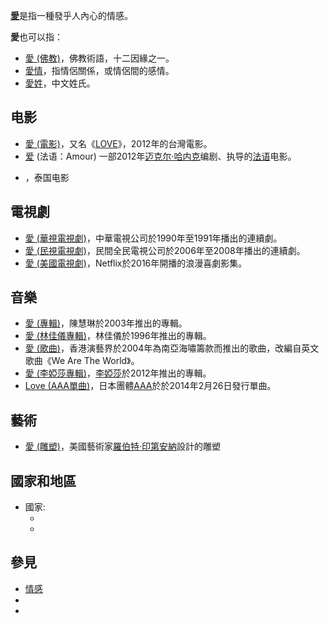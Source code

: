 '''[[愛|愛]]'''是指一種發乎人內心的情感。

'''愛'''也可以指：
*[[愛_(佛教)|愛 (佛教)]]，佛教術語，十二因緣之一。
*[[愛情|愛情]]，指情侶關係，或情侶間的感情。
*[[愛姓|愛姓]]，中文姓氏。

==电影==
*[[愛_(電影)|愛 (電影)]]，又名《[[LOVE_(2012年電影)|LOVE]]》，2012年的台灣電影。
*[[爱_(法语电影)|爱]] (法语：Amour) 一部2012年[[迈克尔·哈内克|迈克尔·哈内克]]编剧、执导的[[法语|法语]]电影。
*{{tsl|th|Love Is สี่เส้า|爱 (2015年电影)}}，泰国电影

==電視劇==
*[[愛_(華視電視劇)|愛 (華視電視劇)]]，中華電視公司於1990年至1991年播出的連續劇。
*[[愛_(民視電視劇)|愛 (民視電視劇)]]，民間全民電視公司於2006年至2008年播出的連續劇。
*[[愛_(美國電視劇)|愛 (美國電視劇)]]，Netflix於2016年開播的浪漫喜劇影集。

==音樂==
*[[愛_(專輯)|愛 (專輯)]]，陳慧琳於2003年推出的專輯。
*[[愛_(林佳儀專輯)|愛 (林佳儀專輯)]]，林佳儀於1996年推出的專輯。
*[[愛_(歌曲)|愛 (歌曲)]]，香港演藝界於2004年為南亞海嘯籌款而推出的歌曲，改編自英文歌曲《We Are The World》。
*[[愛_(李婭莎專輯)|愛 (李婭莎專輯)]]，[[李婭莎|李婭莎]]於2012年推出的專輯。
*[[Love_(AAA單曲)|Love (AAA單曲)]]，日本團體[[AAA_(團體)|AAA]]於於2014年2月26日發行單曲。

==藝術==
*[[愛_(雕塑)|愛 (雕塑)]]，美國藝術家[[羅伯特·印第安納|羅伯特·印第安納]]設計的雕塑

==國家和地區==
*國家:
**{{flag|愛爾蘭}}
**{{flag|愛沙尼亞}}

== 參見 ==
* [[情感|情感]]
* {{Lookfrom|愛}}
* {{Lookfrom|爱}}

{{disambig|Cat=一字消歧義}}